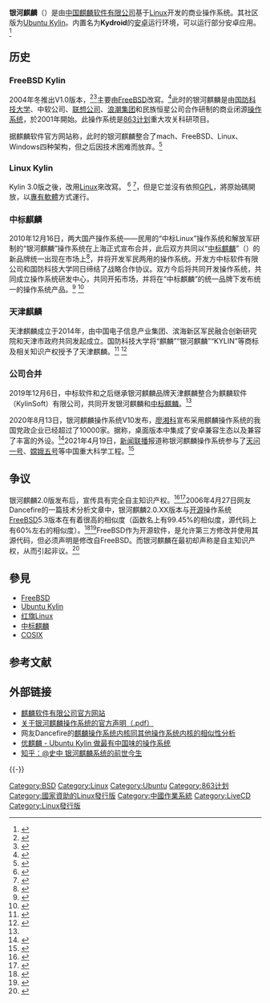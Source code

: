 {{noteTA 
|G1 = IT
}}
{{Distinguish|中标麒麟}}
{{Infobox OS
| name = 银河麒麟
| logo = 
| screenshot = [[File:Kylin_OS.png|300px]]
| caption = Kylin Linux 4.0
| developer = [[麒麟软件有限公司|麒麟软件有限公司]]
| family = [[Linux|Linux]]
| working_state = 
| source_model = 
| released = 
| latest_release_version = V10 SP1
| latest_release_date = 
| latest_preview_version = 
| latest_preview_date = 
| language = 
| updatemodel = 
| package_manager = 
| supported_platforms = amd64, arm64, alpha, loongarch64, mips64el
| kernel_type = [[整塊性核心|整塊性核心]]（[[Linux_kernel|Linux kernel]]）
| userland = 
| ui = [https://www.ukui.org/development/show.php?id=82&lang=cn UKUI]
| license = GPLv3、LGPL
| website = {{URL|www.kylinos.cn}}
}}

'''银河麒麟'''（{{lang-en|NeoKylin}}）是由[[中国|中国]][[麒麟软件有限公司|麒麟软件有限公司]]基于[[Linux|Linux]]开发的商业操作系统。其社区版为[[Ubuntu_Kylin|Ubuntu Kylin]]。内置名为'''Kydroid'''的[[安卓|安卓]]运行环境，可以运行部分安卓应用。<ref>{{Cite web |url=https://www.ithome.com/0/498/720.htm |title=银河麒麟 Kydroid 3.0 安卓运行环境正式发布：原生运行微信、王者荣耀等 |accessdate=2022-02-04 |author=骑士 |date=2020-07-20 |publisher=IT之家 |dead-url=no |archive-date=2022-02-05 |archive-url=https://web.archive.org/web/20220205152411/https://www.ithome.com/0/498/720.htm }}</ref>

== 历史 ==
=== FreeBSD Kylin ===
2004年冬推出V1.0版本，<ref>{{Cite web |url=http://www.xinhuanet.com/fortune/2020-03/05/c_1125664164.htm |title=我国操作系统新旗舰正式起航-新华网 |dead-url=no |access-date=2022-02-05 |archive-date=2020-08-09 |archive-url=https://web.archive.org/web/20200809113446/http://www.xinhuanet.com/fortune/2020-03/05/c_1125664164.htm }}</ref><ref>{{Cite web |url=http://www.jjckb.cn/2021-06/17/c_1310012927.htm |title= “银河麒麟”创新驱动，“信物百年”见证崛起之路 |dead-url=no |access-date=2022-06-14}}</ref>主要由[[FreeBSD|FreeBSD]]改寫。<ref>{{Cite web |url=http://www.gov.cn/fwxx/kp/2006-12/05/content_461334.htm |title=我国研制成功具有自主知识产权的服务器操作系统 |accessdate=2019-02-03 |archive-date=2019-02-04 |archive-url=https://web.archive.org/web/20190204014734/http://www.gov.cn/fwxx/kp/2006-12/05/content_461334.htm |dead-url=no }}</ref>此时的银河麒麟是由[[国防科技大学|国防科技大学]]、中软公司、[[联想公司|联想公司]]、[[浪潮集团|浪潮集团]]和民族恒星公司合作研制的商业闭源[[操作系统|操作系统]]，於2001年開始。此操作系统是[[863计划|863计划]]重大攻关科研项目。

据麒麟软件官方网站称，此时的银河麒麟整合了mach、FreeBSD、Linux、Windows四种架构，但之后因技术困难而放弃。<ref name="#1">{{Cite web |url=https://www.kylinos.cn/about/news/266.html |title=1分钟，带你了解麒麟操作系统的前世今生 - 麒麟动态·银河麒麟操作系统 麒麟操作系统 中标麒麟 麒麟软件官方网站 |accessdate=2022-02-04 |dead-url=no |archive-date=2022-02-04 |archive-url=https://web.archive.org/web/20220204071556/https://www.kylinos.cn/about/news/266.html }}</ref>

=== Linux Kylin ===
Kylin 3.0版之後，改用[[Linux|Linux]]來改寫。
<ref>{{Cite web |url=https://linux.cn/article-6632-1.html |title=中国为什么有这么多麒麟Linux系统？ |accessdate=2019-02-03 |archive-date=2019-02-04 |archive-url=https://web.archive.org/web/20190204014653/https://linux.cn/article-6632-1.html |dead-url=no }}</ref> <ref>{{Cite web |url=http://220.169.30.235/pub/specification.pdf.gz |title=存档副本 |accessdate=2007-09-29 |archive-date=2007-09-29 |archive-url=https://web.archive.org/web/20070929075700/http://220.169.30.235/pub/specification.pdf.gz |dead-url=no }}</ref>，但是它並沒有依照[[GPL|GPL]]，將原始碼開放，以[[專有軟體|專有軟體]]方式運行。

=== 中标麒麟 ===
2010年12月16日，两大国产操作系统——民用的“中标Linux”操作系统和解放军研制的“银河麒麟”操作系统在上海正式宣布合并，此后双方共同以“[[中标麒麟|中标麒麟]]”（{{lang-en|NeoKylin}}）的新品牌统一出现在市场上<ref>{{Cite web |url=http://www.cs2c.com.cn/ |title=国产操作系统,中标麒麟 -中标软件官方网站 |accessdate=2018-05-22 |archive-date=2018-05-19 |archive-url=https://web.archive.org/web/20180519073311/http://www.cs2c.com.cn/ |dead-url=no }}</ref>，并将开发军民两用的操作系统。开发方中标软件有限公司和国防科技大学同日缔结了战略合作协议。双方今后将共同开发操作系统，共同成立操作系统研发中心，共同开拓市场，并将在“中标麒麟”的统一品牌下发布统一的操作系统产品。<ref>{{Cite web |url=http://www.donews.com/tele/201012/308734.shtm |title=两大国产操作系统联手抗微软：中标Linux与银河麒麟合并 |accessdate=2019-02-03 |archive-date=2019-02-04 |archive-url=https://web.archive.org/web/20190204065811/http://www.donews.com/tele/201012/308734.shtm |dead-url=no }}</ref> <ref>{{Cite web |url=http://copu.softic.com.cn/2020/20071521hannp.html |title=麒麟软件有限公司执行副总裁 韩乃平 -直播回放-第15届开源中国开源世界高峰论坛-新技术 新生态 新变革-开源中国･开源世界高峰论坛官网 |accessdate=2022-02-04 |dead-url=no |archive-date=2022-02-04 |archive-url=https://web.archive.org/web/20220204071556/http://copu.softic.com.cn/2020/20071521hannp.html }}</ref>

=== 天津麒麟 ===
天津麒麟成立于2014年，由中国电子信息产业集团、滨海新区军民融合创新研究院和天津市政府共同发起成立。国防科技大学将“麒麟”“银河麒麟”“KYLIN”等商标及相关知识产权授予了天津麒麟。<ref>{{Cite web |url=https://www.sohu.com/a/381985653_162195 |title=麒麟软件正式落户天津，意味着什么？_操作系统 |accessdate=2022-02-04 |author=看天津 |date=2020-03-21 |publisher=搜狐网 |dead-url=no |archive-date=2022-02-05 |archive-url=https://web.archive.org/web/20220205145346/https://www.sohu.com/a/381985653_162195 }}</ref> <ref>{{Cite web |url=https://www.kylinos.cn/about/trademark.html |title=品牌授权·银河麒麟操作系统 麒麟操作系统 中标麒麟 麒麟软件官方网站 |accessdate=2022-02-04 |dead-url=no |archive-date=2022-02-04 |archive-url=https://web.archive.org/web/20220204112023/https://www.kylinos.cn/about/trademark.html }}</ref>

===公司合并===
2019年12月6日，中标软件和之后继承银河麒麟品牌天津麒麟整合为麒麟软件（KylinSoft）有限公司，共同开发银河麒麟和[[中标麒麟|中标麒麟]]。<ref name="#1"/>

2020年8月13日，银河麒麟操作系统V10发布，[[廖湘科|廖湘科]]宣布采用麒麟操作系统的我国党政企业已经超过了10000家。据称，桌面版本中集成了安卓兼容生态以及兼容了丰富的外设。<ref>{{Cite web |url=http://it.people.com.cn/n1/2020/0820/c1009-31829274.html |title=希望之光！国产操作系统银河麒麟V10发布 |accessdate=2022-06-14 |author=李艳 |date=2020-08-13 |publisher=人民网 |dead-url=no}}</ref>2021年4月19日，[[新闻联播|新闻联播]]报道称银河麒麟操作系统参与了[[天问一号|天问一号]]、[[嫦娥五号|嫦娥五号]]等中国重大科学工程。<ref>{{Cite web |url=https://www.cnbeta.com/articles/tech/1117489.htm |title=希望之光！国产操作系统银河麒麟V10发布 |accessdate=2022-06-14 |author=快科技 |date=2021-04-20 |publisher=cnBeta |dead-url=no}}</ref>

== 争议 ==
银河麒麟2.0版发布后，宣传具有完全自主知识产权。<ref>{{Cite web |url = http://www.863.org.cn/863_105/indust/indust_news/200409160008.html |title = 联想、国防科大共推863国产服务器操作系统 |author =  |date = 2004-09-16 |publisher = 863计划 |language = zh-cn |accessdate = 2020-01-30 |archiveurl = https://web.archive.org/web/20060503172234/http://www.863.org.cn/863_105/indust/indust_news/200409160008.html |archivedate = 2006-05-03 |dead-url = yes }}</ref><ref>{{Cite web |url = http://www.cas.cn/ky/kyjz/200409/t20040927_1031923.shtml |title = 国产服务器操作系统Kylin获重大进展 |author =  |date = 2004-09-27 |publisher = 中国科学院 |language = zh-cn |accessdate = 2020-01-30 |archive-date = 2020-01-30 |archive-url = https://web.archive.org/web/20200130071114/http://www.cas.cn/ky/kyjz/200409/t20040927_1031923.shtml |dead-url = no }}</ref>2006年4月27日网友Dancefire的一篇技术分析文章中，银河麒麟2.0.XX版本与[[开放源代码|开源]]操作系统[[FreeBSD|FreeBSD]]5.3版本在有着很高的相似度（函数名上有99.45%的相似度，源代码上有60%左右的相似度）。<ref>{{Cite web |url = http://blog.csdn.net/DanceFire/archive/2006/04/27/679782.aspx |title = 麒麟操作系统内核同其他操作系统内核的相似性分析 |author = DanceFire |date = 2006-04-27 |publisher = CSDN |language = zh-cn |accessdate = 2020-01-30 |archiveurl = https://web.archive.org/web/20060510124235/http://blog.csdn.net/DanceFire/archive/2006/04/27/679782.aspx |archivedate = 2006-05-10 |dead-url = yes }}</ref><ref>{{Cite web |url = http://www.dancefire.org/article/Kernel_Similarity_Analysis.html |title = 麒麟操作系统内核同其他操作系统内核的相似性分析 |author = Dancefire |date = 2006-04-27 |publisher = Dancefire.org |language = zh-cn |accessdate = 2020-01-30 |archiveurl = https://web.archive.org/web/20060510045515/http://www.dancefire.org/article/Kernel_Similarity_Analysis.html |archivedate = 2006-05-10 |dead-url = yes }}</ref>FreeBSD作为开源软件，是允许第三方修改并使用其源代码，但必须声明是修改自FreeBSD。而银河麒麟在最初却声称是自主知识产权，从而引起非议。<ref>{{Cite web |url = https://www.leiphone.com/news/201511/g7rl8A2QvXUFbUC5.html |title = 麒麟系统为何饱受非议？ |author = 铁流 |date = 2015-11-23 |publisher = 雷锋网 |language = zh-cn |accessdate = 2020-01-30 |archive-date = 2020-01-30 |archive-url = https://web.archive.org/web/20200130071112/https://www.leiphone.com/news/201511/g7rl8A2QvXUFbUC5.html |dead-url = no }}</ref>

== 參見 ==
* [[FreeBSD|FreeBSD]]
* [[Ubuntu_Kylin|Ubuntu Kylin]]
* [[红旗Linux|红旗Linux]]
* [[中标麒麟|中标麒麟]]
* [[COSIX|COSIX]]

==参考文献==
{{reflist}}

== 外部链接 ==
* [https://www.kylinos.cn 麒麟软件有限公司官方网站] {{Wayback|url=https://www.kylinos.cn/ |date=20220326031046 }}{{zh-cn}}
* [https://web.archive.org/web/20070929075700/http://220.169.30.235/pub/specification.pdf.gz 关于银河麒麟操作系统的官方声明（.pdf）]{{zh-cn}}
* 网友Dancefire的[https://web.archive.org/web/20060505183531/http://www.dancefire.org/article/Kernel_Similarity_Analysis.html 麒麟操作系统内核同其他操作系统内核的相似性分析]{{zh-cn}}
* [http://www.ubuntukylin.com 优麒麟 - Ubuntu Kylin 做最有中国味的操作系统]{{Wayback|url=http://www.ubuntukylin.com/ |date=20180525191248 }}{{zh-cn}}
* [https://zhuanlan.zhihu.com/p/35872528 知乎：@史中 银河麒麟系统的前世今生] {{Wayback|url=https://zhuanlan.zhihu.com/p/35872528 |date=20220205121021 }}
{{-}}
{{FreeBSD}}
{{Ubuntu分支}}
{{Linux发行版}}

[[Category:BSD|Category:BSD]]
[[Category:Linux|Category:Linux]]
[[Category:Ubuntu|Category:Ubuntu]]
[[Category:863计划|Category:863计划]]
[[Category:國家資助的Linux發行版|Category:國家資助的Linux發行版]]
[[Category:中國作業系統|Category:中國作業系統]]
[[Category:LiveCD|Category:LiveCD]]
[[Category:Linux發行版|Category:Linux發行版]]